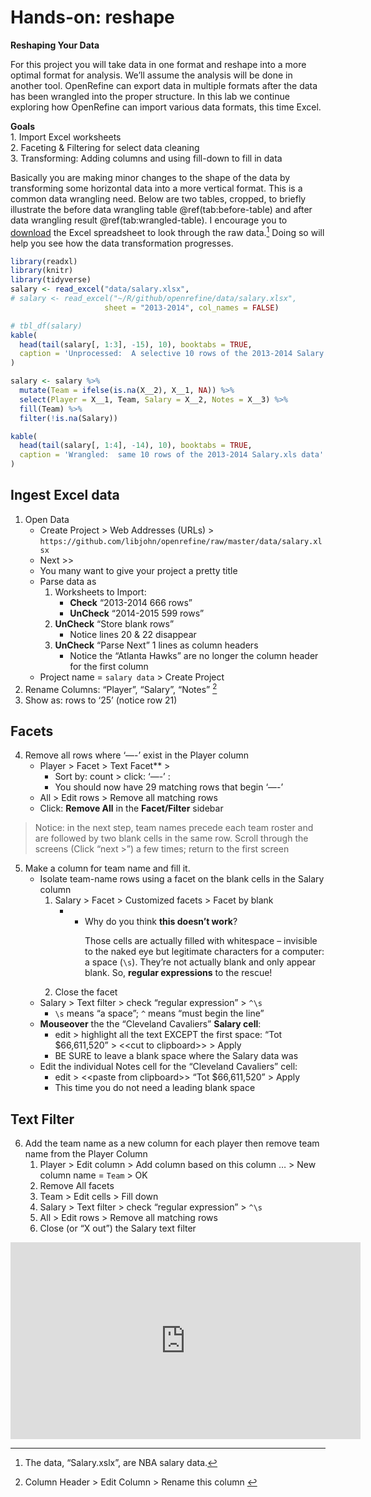# Hands-on: reshape

**Reshaping Your Data**  

For this project you will take data in one format and reshape into a more optimal format for analysis.  We'll assume the analysis will be done in another tool.  OpenRefine can export data in multiple formats after the data has been wrangled into the proper structure.  In this lab we continue exploring how OpenRefine can import various data formats, this time Excel. 

**Goals**  
1. Import Excel worksheets  
2. Faceting & Filtering for select data cleaning  
3. Transforming:  Adding columns and using fill-down to fill in data  


Basically you are making minor changes to the shape of the data by transforming some horizontal data into a more vertical format.  This is a common data wrangling need.  Below are two tables, cropped, to briefly illustrate the before data wrangling table \@ref(tab:before-table) and after data wrangling result \@ref(tab:wrangled-table). I encourage you to [download](https://github.com/libjohn/openrefine/raw/master/data/salary.xlsx) the Excel spreadsheet to look through the raw data.^[The data, “Salary.xslx”, are NBA salary data.]  Doing so will help you see how the data transformation progresses.  


```r
library(readxl)
library(knitr)
library(tidyverse)
salary <- read_excel("data/salary.xlsx", 
# salary <- read_excel("~/R/github/openrefine/data/salary.xlsx", 
                     sheet = "2013-2014", col_names = FALSE)
```



```r
# tbl_df(salary)
kable(
  head(tail(salary[, 1:3], -15), 10), booktabs = TRUE, 
  caption = 'Unprocessed:  A selective 10 rows of the 2013-2014 Salary.xls data'
)
```



```r
salary <- salary %>% 
  mutate(Team = ifelse(is.na(X__2), X__1, NA)) %>% 
  select(Player = X__1, Team, Salary = X__2, Notes = X__3) %>% 
  fill(Team) %>% 
  filter(!is.na(Salary))

kable(
  head(tail(salary[, 1:4], -14), 10), booktabs = TRUE, 
  caption = 'Wrangled:  same 10 rows of the 2013-2014 Salary.xls data'
)  
```



## Ingest Excel data  

1. Open  Data  
    * <span class="or-menu">Create Project  > Web Addresses (URLs) > </span>  `https://github.com/libjohn/openrefine/raw/master/data/salary.xlsx`
    * <span class="or-menu">Next >> </span>  
    * You many want to give your project a pretty title
    * Parse data as 
        1. Worksheets to Import: 
            + **Check** "2013-2014 666 rows"
            + **UnCheck** "2014-2015 599 rows"  
        2. **UnCheck** "Store blank rows" 
            + Notice lines 20 & 22 disappear  
        3. **UnCheck** "Parse Next" 1 lines as column headers 
            + Notice the "Atlanta Hawks" are no longer the column header for the first column  
    * Project name = `salary data` <span class="or-menu">> Create Project </span>  
2. Rename Columns: "Player", "Salary", "Notes" ^[<span class="or-menu">Column Header > Edit Column > Rename this column </span>]    
3. Show as: rows to '25' (notice row 21)

## Facets
4. Remove all rows where '----' exist in the Player column  
    + <span class="or-menu">Player > Facet > Text Facet** > </span>  
        * Sort by: count > click: '----' :  
        * You should now have 29 matching rows that begin '----'  
    + <span class="or-menu">All > Edit rows > Remove all matching rows  </span>  
    + Click:  **Remove All** in the **Facet/Filter** sidebar  
    
> Notice: in the next step, team names precede each team roster and are followed by two blank cells in the same row.  Scroll through the screens (Click "next >") a few times; return to the first screen  

5. Make a column for team name and fill it.  
    + Isolate team-name rows using a facet on the blank cells in the Salary column  
        1. <span class="or-menu">Salary > Facet > Customized facets > Facet by blank </span> 
            + <ul class="no-bullet">
               <div class="challenge">
               <li>Why do you think **this doesn’t work**?</li>
               <p>Those cells are actually filled with whitespace -- invisible to the naked eye but legitimate characters for a computer:  a space (`\s`).  They’re not actually blank and only appear blank. So,  **regular expressions** to the rescue!  </p>
               </div>
               </ul>
        2. Close the facet  
    + <span class="or-menu">Salary > Text filter > check "regular expression" > `^\s`  </span> 
        + `\s` means “a space”; `^` means “must begin the line”  
    + **Mouseover** the the "Cleveland Cavaliers" **Salary cell**:  
        + edit > highlight all the text EXCEPT the first space:  "Tot   $66,611,520" > \<\<cut to clipboard\>\> > Apply  
        + BE SURE to leave a blank space where the Salary data was  
    + Edit the individual Notes cell for the "Cleveland Cavaliers" cell:  
        + edit > \<\<paste from clipboard\>\> "Tot $66,611,520" > Apply  
        + This time you do not need a leading blank space  
        
## Text Filter  

6. Add the team name as a new column for each player then remove team name from the Player Column  
    1. <span class="or-menu">Player > Edit column > Add column based on this column ... > New column name = `Team` > OK  </span>   
    2. Remove All facets  
    3. <span class="or-menu">Team > Edit cells > Fill down  </span>   
    4. <span class="or-menu">Salary > Text filter > check "regular expression" > `^\s` </span>   
    5. <span class="or-menu">All > Edit rows > Remove all matching rows  </span>   
    6. Close (or "X out") the Salary text filter

<iframe width="560" height="315" src="https://www.youtube.com/embed/20plnBsmz_A?list=PLIUcX1JrVUNXSgBbyMCluwaJYTWJ--fDd" frameborder="0" allowfullscreen></iframe>


<!-- special thanks to the folks at software carpentry.  I riffed from their
workshop template to create the Q&A javacript/style.  See https://github.com/swcarpentry/workshop-template -->
<script src="assets/js/qa.js"></script>
